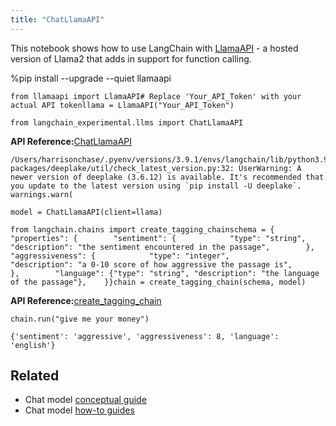 ```yaml
---
title: "ChatLlamaAPI"
---
```


This notebook shows how to use LangChain with [LlamaAPI](https://llama-api.com/) - a hosted version of Llama2 that adds in support for function calling.

%pip install --upgrade --quiet llamaapi

```
from llamaapi import LlamaAPI# Replace 'Your_API_Token' with your actual API tokenllama = LlamaAPI("Your_API_Token")
```

```
from langchain_experimental.llms import ChatLlamaAPI
```

**API Reference:**[ChatLlamaAPI](https://python.langchain.com/api_reference/experimental/llms/langchain_experimental.llms.llamaapi.ChatLlamaAPI.html)

```
/Users/harrisonchase/.pyenv/versions/3.9.1/envs/langchain/lib/python3.9/site-packages/deeplake/util/check_latest_version.py:32: UserWarning: A newer version of deeplake (3.6.12) is available. It's recommended that you update to the latest version using `pip install -U deeplake`.  warnings.warn(
```

```
model = ChatLlamaAPI(client=llama)
```

```
from langchain.chains import create_tagging_chainschema = {    "properties": {        "sentiment": {            "type": "string",            "description": "the sentiment encountered in the passage",        },        "aggressiveness": {            "type": "integer",            "description": "a 0-10 score of how aggressive the passage is",        },        "language": {"type": "string", "description": "the language of the passage"},    }}chain = create_tagging_chain(schema, model)
```

**API Reference:**[create\_tagging\_chain](https://python.langchain.com/api_reference/langchain/chains/langchain.chains.openai_functions.tagging.create_tagging_chain.html)

```
chain.run("give me your money")
```

```
{'sentiment': 'aggressive', 'aggressiveness': 8, 'language': 'english'}
```

## Related

* Chat model [conceptual guide](/src/oss/concepts/chat_models)
* Chat model [how-to guides](/src/oss/how_to/#chat-models)
